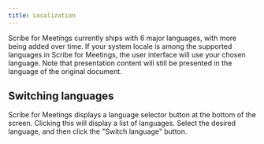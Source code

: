 ```yaml
---
title: Localization
---
```



Scribe for Meetings currently ships with 6 major languages, with more being added over time. If your system locale is among the supported languages in Scribe for Meetings, the user interface will use your chosen language. Note that presentation content will still be presented in the language of the original document.

## Switching languages

Scribe for Meetings displays a language selector button at the bottom of the screen. Clicking this will display a list of languages. Select the desired language, and then click the "Switch language" button.

